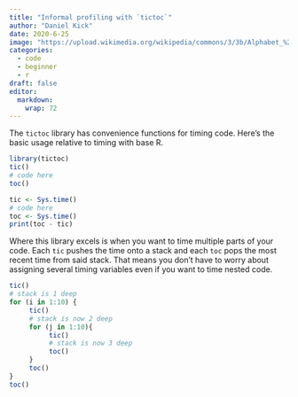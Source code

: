 ```yaml
---
title: "Informal profiling with `tictoc`"
author: "Daniel Kick"
date: 2020-6-25
image: "https://upload.wikimedia.org/wikipedia/commons/3/3b/Alphabet_%281880%29_p.41.jpg"
categories: 
  - code
  - beginner
  - r
draft: false
editor:
  markdown: 
    wrap: 72
---
```


The `tictoc` library has convenience functions for timing code. Here’s
the basic usage relative to timing with base R.

``` r
library(tictoc)
tic()
# code here
toc()

tic <- Sys.time()
# code here
toc <- Sys.time()
print(toc - tic)
```

Where this library excels is when you want to time multiple parts of
your code. Each `tic` pushes the time onto a stack and each `toc` pops
the most recent time from said stack. That means you don’t have to worry
about assigning several timing variables even if you want to time nested
code.

``` r
tic()
# stack is 1 deep
for (i in 1:10) {
     tic()
     # stack is now 2 deep
     for (j in 1:10){
          tic()
          # stack is now 3 deep
          toc()
     }
     toc()
}
toc()
```
